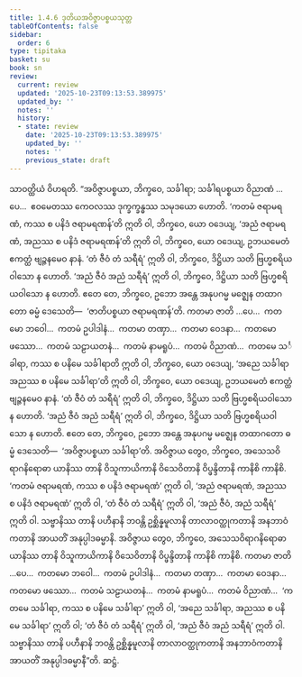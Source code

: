```yaml
---
title: 1.4.6 ဒုတိယအဝိဇ္ဇာပစ္စယသုတ္တ
tableOfContents: false
sidebar:
  order: 6
type: tipitaka
basket: su
book: sn
review:
  current: review
  updated: '2025-10-23T09:13:53.389975'
  updated_by: ''
  notes: ''
  history:
  - state: review
    date: '2025-10-23T09:13:53.389975'
    updated_by: ''
    notes: ''
    previous_state: draft
---
```



<ReviewStatus review={frontmatter.review} showDetails={true} />

<HypothesisAnnotation frontmatter={frontmatter} />

<DynamicBreadcrumb />

<Division number="36" book="sn" e="ch" v="18" p="285">

<Paragraph number="269" book="sn">
သာဝတ္ထိယံ ဝိဟရတိ. “အဝိဇ္ဇာပစ္စယာ, ဘိက္ခဝေ, သင်္ခါရာ; သင်္ခါရပစ္စယာ ဝိညာဏံ …ပေ…  ဧဝမေတဿ ကေဝလဿ ဒုက္ခက္ခန္ဓဿ သမုဒယော ဟောတိ.
</Paragraph>

<Paragraph number="270" book="sn">
‘ကတမံ ဇရာမရဏံ, ကဿ စ ပနိဒံ ဇရာမရဏန်’တိ ဣတိ ဝါ, ဘိက္ခဝေ, ယော ဝဒေယျ, ‘အညံ ဇရာမရဏံ, အညဿ စ ပနိဒံ ဇရာမရဏန်’တိ ဣတိ ဝါ, ဘိက္ခဝေ, ယော ဝဒေယျ, ဥဘယမေတံ ဧကတ္ထံ ဗျဉ္ဇနမေဝ နာနံ. ‘တံ ဇီဝံ တံ သရီရံ’ ဣတိ ဝါ, ဘိက္ခဝေ, ဒိဋ္ဌိယာ သတိ ဗြဟ္မစရိယဝါသော န ဟောတိ. ‘အညံ ဇီဝံ အညံ သရီရံ’ ဣတိ ဝါ, ဘိက္ခဝေ, ဒိဋ္ဌိယာ သတိ ဗြဟ္မစရိယဝါသော န ဟောတိ. ဧတေ တေ, ဘိက္ခဝေ, ဥဘော အန္တေ အနုပဂမ္မ မဇ္ဈေန တထာဂတော ဓမ္မံ ဒေသေတိ—  ‘ဇာတိပစ္စယာ ဇရာမရဏန်’တိ.
</Paragraph>

<Paragraph number="271" book="sn">
ကတမာ ဇာတိ …ပေ…  ကတမော ဘဝေါ…  ကတမံ ဥပါဒါနံ…  ကတမာ တဏှာ…  ကတမာ ဝေဒနာ…  ကတမော ဖဿော…  ကတမံ သဠာယတနံ…  ကတမံ နာမရူပံ…  ကတမံ ဝိညာဏံ…  ကတမေ သင်္ခါရာ, ကဿ စ ပနိမေ သင်္ခါရာတိ ဣတိ ဝါ, ဘိက္ခဝေ, ယော ဝဒေယျ, ‘အညေ သင်္ခါရာ အညဿ စ ပနိမေ သင်္ခါရာ’တိ ဣတိ ဝါ, ဘိက္ခဝေ, ယော ဝဒေယျ, ဥဘယမေတံ ဧကတ္ထံ ဗျဉ္ဇနမေဝ နာနံ. ‘တံ ဇီဝံ တံ သရီရံ’ ဣတိ ဝါ, ဘိက္ခဝေ, ဒိဋ္ဌိယာ သတိ ဗြဟ္မစရိယဝါသော န ဟောတိ. ‘အညံ ဇီဝံ အညံ သရီရံ’ ဣတိ ဝါ, ဘိက္ခဝေ, ဒိဋ္ဌိယာ သတိ ဗြဟ္မစရိယဝါသော န ဟောတိ. ဧတေ တေ, ဘိက္ခဝေ, ဥဘော အန္တေ အနုပဂမ္မ မဇ္ဈေန တထာဂတော ဓမ္မံ ဒေသေတိ—  ‘အဝိဇ္ဇာပစ္စယာ သင်္ခါရာ’တိ.
</Paragraph>

<Paragraph number="272" book="sn">
အဝိဇ္ဇာယ တွေဝ, ဘိက္ခဝေ, အသေသဝိရာဂနိရောဓာ ယာနိဿ တာနိ ဝိသူကာယိကာနိ ဝိသေဝိတာနိ ဝိပ္ဖန္ဒိတာနိ ကာနိစိ ကာနိစိ. ‘ကတမံ ဇရာမရဏံ, ကဿ စ ပနိဒံ ဇရာမရဏံ’ ဣတိ ဝါ, ‘အညံ ဇရာမရဏံ, အညဿ စ ပနိဒံ ဇရာမရဏံ’ ဣတိ ဝါ, ‘တံ ဇီဝံ တံ သရီရံ’ ဣတိ ဝါ, ‘အညံ ဇီဝံ, အညံ သရီရံ’ ဣတိ ဝါ. သဗ္ဗာနိဿ တာနိ ပဟီနာနိ ဘဝန္တိ ဥစ္ဆိန္နမူလာနိ တာလာဝတ္ထုကတာနိ အနဘာဝံကတာနိ အာယတိံ အနုပ္ပါဒဓမ္မာနိ.
</Paragraph>

<Paragraph number="273" book="sn">
အဝိဇ္ဇာယ တွေဝ, ဘိက္ခဝေ, အသေသဝိရာဂနိရောဓာ ယာနိဿ တာနိ ဝိသူကာယိကာနိ ဝိသေဝိတာနိ ဝိပ္ဖန္ဒိတာနိ ကာနိစိ ကာနိစိ. ကတမာ ဇာတိ …ပေ…  ကတမော ဘဝေါ…  ကတမံ ဥပါဒါနံ…  ကတမာ တဏှာ…  ကတမာ ဝေဒနာ…  ကတမော ဖဿော…  ကတမံ သဠာယတနံ…  ကတမံ နာမရူပံ…  ကတမံ ဝိညာဏံ…  ‘ကတမေ သင်္ခါရာ, ကဿ စ ပနိမေ သင်္ခါရာ’ ဣတိ ဝါ, ‘အညေ သင်္ခါရာ, အညဿ စ ပနိမေ သင်္ခါရာ’ ဣတိ ဝါ; ‘တံ ဇီဝံ တံ သရီရံ’ ဣတိ ဝါ, ‘အညံ ဇီဝံ အညံ သရီရံ’ ဣတိ ဝါ. သဗ္ဗာနိဿ တာနိ ပဟီနာနိ ဘဝန္တိ ဥစ္ဆိန္နမူလာနိ တာလာဝတ္ထုကတာနိ အနဘာဝံကတာနိ အာယတိံ အနုပ္ပါဒဓမ္မာနီ”တိ.

</Paragraph>
</Division>

<Paragraph number="274" type="center" book="sn">
ဆဋ္ဌံ.
</Paragraph>